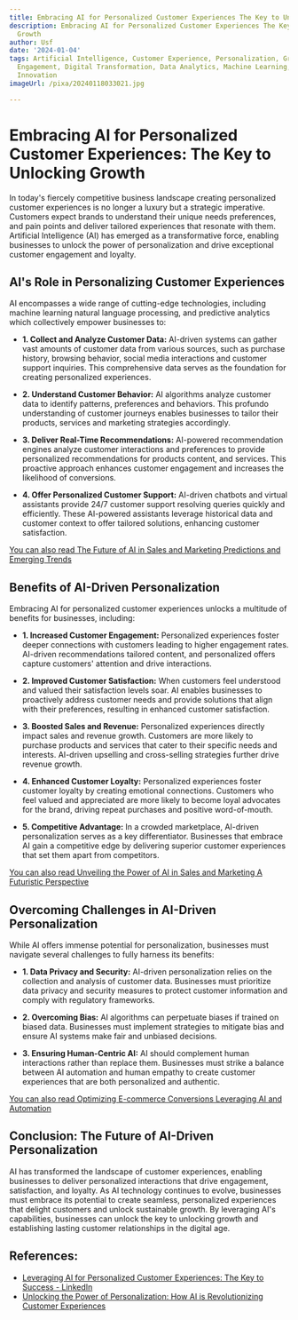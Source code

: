 ```yaml
---
title: Embracing AI for Personalized Customer Experiences The Key to Unlocking Growth
description: Embracing AI for Personalized Customer Experiences The Key to Unlocking
  Growth
author: Usf
date: '2024-01-04'
tags: Artificial Intelligence, Customer Experience, Personalization, Growth, Customer
  Engagement, Digital Transformation, Data Analytics, Machine Learning, Customer Service,
  Innovation
imageUrl: /pixa/20240118033021.jpg

---
```

# Embracing  AI for Personalized Customer Experiences: The Key to Unlocking Growth

In today's fiercely competitive business  landscape  creating  personalized customer experiences is no longer a luxury but a strategic imperative. Customers expect brands to understand their unique needs preferences, and pain points and deliver  tailored experiences that resonate with them. Artificial Intelligence (AI) has emerged  as  a transformative force, enabling businesses to unlock the  power of personalization and drive exceptional customer engagement  and loyalty.

## AI's Role in Personalizing  Customer Experiences

AI encompasses a wide range of cutting-edge technologies, including machine  learning natural language processing, and predictive analytics which collectively  empower businesses to:

* **1. Collect and Analyze  Customer Data:** AI-driven systems can gather vast amounts of customer data from various sources, such as purchase  history, browsing behavior, social media interactions and  customer support inquiries. This comprehensive data serves  as the foundation for creating personalized experiences.

* **2. Understand  Customer Behavior:** AI algorithms analyze customer data to identify patterns, preferences and behaviors. This profundo  understanding of customer journeys enables  businesses to tailor their products, services and marketing strategies accordingly.

* **3. Deliver Real-Time Recommendations:** AI-powered recommendation  engines analyze customer  interactions and preferences to provide personalized recommendations for products content, and services.  This proactive approach enhances customer engagement and increases the likelihood of conversions.

* **4. Offer Personalized Customer Support:** AI-driven chatbots  and virtual assistants  provide 24/7 customer support resolving queries quickly and efficiently. These AI-powered assistants leverage historical data and customer context to offer tailored solutions, enhancing customer satisfaction.

[You can  also read The Future of AI in Sales and  Marketing Predictions and Emerging Trends](The%20Future%20of%20AI%20in%20Sales%20and%20Marketing%20Predictions%20and%20Emerging%20Trends)


## Benefits of AI-Driven Personalization

Embracing AI for personalized customer experiences unlocks a multitude of benefits for businesses, including:

* **1. Increased Customer Engagement:** Personalized  experiences foster deeper connections with customers leading to higher engagement rates.  AI-driven recommendations tailored content, and personalized offers capture customers' attention and drive interactions.

* **2. Improved Customer Satisfaction:** When customers feel understood and valued their satisfaction  levels soar. AI  enables businesses to proactively address customer  needs and provide solutions that align with their preferences, resulting in enhanced customer satisfaction.

* **3. Boosted Sales and Revenue:** Personalized experiences directly impact sales and  revenue growth. Customers are more likely to purchase products and services that cater to their specific needs  and interests. AI-driven  upselling and cross-selling strategies further drive revenue growth.

* **4. Enhanced Customer Loyalty:** Personalized experiences foster customer loyalty by creating emotional connections. Customers  who feel valued and appreciated are more likely to become loyal advocates for the brand, driving repeat purchases and positive  word-of-mouth.

* **5. Competitive Advantage:** In a crowded marketplace, AI-driven personalization serves  as a key differentiator. Businesses that  embrace AI  gain a competitive edge by delivering superior customer experiences that set them apart from competitors.

[You can  also read Unveiling the Power of AI in Sales and Marketing A Futuristic Perspective](Unveiling%20the%20Power%20of%20AI%20in%20Sales%20and%20Marketing%20A%20Futuristic%20Perspective)


## Overcoming Challenges in AI-Driven Personalization

While AI  offers immense potential  for  personalization, businesses must navigate several challenges to fully harness its benefits:

* **1.  Data Privacy and Security:** AI-driven personalization relies on the  collection and analysis of customer data. Businesses  must prioritize data privacy and security measures to protect  customer information and comply with regulatory frameworks.

* **2.  Overcoming Bias:** AI  algorithms can perpetuate biases if trained  on  biased  data. Businesses must implement strategies to mitigate bias  and ensure AI systems make fair  and unbiased decisions.

*  **3. Ensuring Human-Centric AI:** AI should complement human interactions rather than replace them. Businesses must strike a balance between AI automation and human empathy to create customer experiences that are both personalized and authentic.

[You  can also read Optimizing E-commerce Conversions  Leveraging AI and Automation](Optimizing%20E-commerce%20Conversions%20Leveraging%20AI%20and%20Automation)


##  Conclusion: The Future of AI-Driven Personalization

AI has transformed the landscape of customer experiences, enabling businesses to deliver personalized interactions that drive engagement, satisfaction,  and loyalty. As AI technology continues to evolve, businesses must embrace its potential to  create seamless,  personalized experiences that  delight customers and unlock sustainable growth. By leveraging AI's capabilities, businesses can  unlock the key to unlocking  growth and establishing lasting customer relationships in  the digital age.

## References:
- [Leveraging AI for Personalized Customer Experiences: The Key to Success - LinkedIn](https://www.linkedin.com/pulse/leveraging-ai-personalized-customer-experiences-key-success?trk=organization_guest_main-feed-card_feed-article-content)
- [Unlocking the Power of Personalization: How AI is Revolutionizing Customer Experiences](https://www.linkedin.com/pulse/unlocking-power-personalization-how-ai-customer-manas-mishra)
